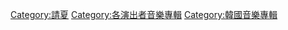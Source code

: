 {{Cat see also|請夏歌曲}}

[[Category:請夏|Category:請夏]]
[[Category:各演出者音樂專輯|Category:各演出者音樂專輯]]
[[Category:韓國音樂專輯|Category:韓國音樂專輯]]
